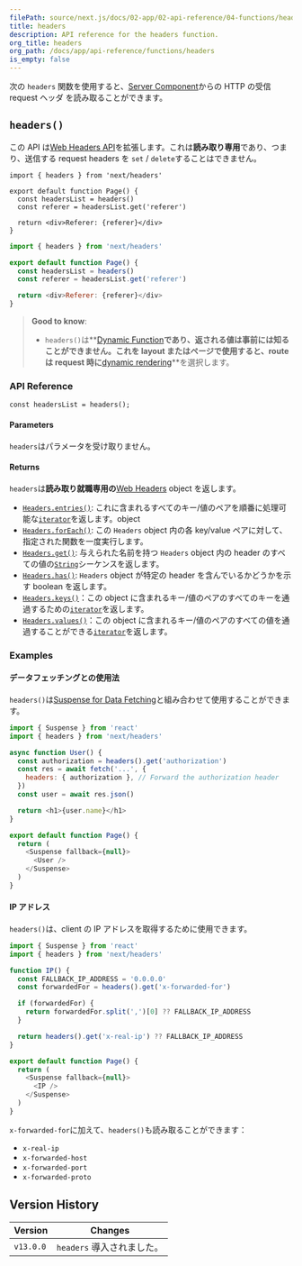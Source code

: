```yaml
---
filePath: source/next.js/docs/02-app/02-api-reference/04-functions/headers.mdx
title: headers
description: API reference for the headers function.
org_title: headers
org_path: /docs/app/api-reference/functions/headers
is_empty: false
---
```


次の `headers` 関数を使用すると、[Server Component](/ja/javascript/next.js/v14/02-app/01-building-your-application/03-rendering/01-server-components)からの HTTP の受信 request ヘッダ を読み取ることができます。

## `headers()`

この API は[Web Headers API](https://developer.mozilla.org/docs/Web/API/Headers)を拡張します。これは**読み取り専用**であり、つまり、送信する request headers を `set` / `delete`することはできません。

```tsx:app/page.tsx
import { headers } from 'next/headers'

export default function Page() {
  const headersList = headers()
  const referer = headersList.get('referer')

  return <div>Referer: {referer}</div>
}
```

```jsx:app/page.js
import { headers } from 'next/headers'

export default function Page() {
  const headersList = headers()
  const referer = headersList.get('referer')

  return <div>Referer: {referer}</div>
}
```

> **Good to know**:
>
> - `headers()`は**[Dynamic Function](/ja/javascript/next.js/v14/02-app/01-building-your-application/03-rendering/01-server-components#server-rendering-strategies#dynamic-functions)**であり、返される値は事前には知ることができません。これを layout またはページで使用すると、route は request 時に**[dynamic rendering](/docs/app/building-your-application/rendering/server-components#dynamic-rendering)**を選択します。

### API Reference

```tsx
const headersList = headers();
```

#### Parameters

`headers`はパラメータを受け取りません。

#### Returns

`headers`は**読み取り就職専用の**[Web Headers](https://developer.mozilla.org/docs/Web/API/Headers) object を返します。

- [`Headers.entries()`](https://developer.mozilla.org/docs/Web/API/Headers/entries): これに含まれるすべてのキー/値のペアを順番に処理可能な[`iterator`](https://developer.mozilla.org/docs/Web/JavaScript/Reference/Iteration_protocols)を返します。object
- [`Headers.forEach()`](https://developer.mozilla.org/docs/Web/API/Headers/forEach): この `Headers` object 内の各 key/value ペアに対して、指定された関数を一度実行します。
- [`Headers.get()`](https://developer.mozilla.org/docs/Web/API/Headers/get): 与えられた名前を持つ `Headers` object 内の header のすべての値の[`String`](https://developer.mozilla.org/docs/Web/JavaScript/Reference/Global_Objects/String)シーケンスを返します。
- [`Headers.has()`](https://developer.mozilla.org/docs/Web/API/Headers/has): `Headers` object が特定の header を含んでいるかどうかを示す boolean を返します。
- [`Headers.keys()`](https://developer.mozilla.org/docs/Web/API/Headers/keys)：この object に含まれるキー/値のペアのすべてのキーを通過するための[`iterator`](https://developer.mozilla.org/docs/Web/JavaScript/Reference/Iteration_protocols)を返します。
- [`Headers.values()`](https://developer.mozilla.org/docs/Web/API/Headers/values)：この object に含まれるキー/値のペアのすべての値を通過することができる[`iterator`](https://developer.mozilla.org/docs/Web/JavaScript/Reference/Iteration_protocols)を返します。

### Examples

#### データフェッチングとの使用法

`headers()`は[Suspense for Data Fetching](/ja/javascript/next.js/v14/02-app/01-building-your-application/02-data-fetching/01-fetching-caching-and-revalidating)と組み合わせて使用することができます。

```jsx:app/page.js
import { Suspense } from 'react'
import { headers } from 'next/headers'

async function User() {
  const authorization = headers().get('authorization')
  const res = await fetch('...', {
    headers: { authorization }, // Forward the authorization header
  })
  const user = await res.json()

  return <h1>{user.name}</h1>
}

export default function Page() {
  return (
    <Suspense fallback={null}>
      <User />
    </Suspense>
  )
}
```

#### IP アドレス

`headers()`は、client の IP アドレスを取得するために使用できます。

```jsx:app/page.js
import { Suspense } from 'react'
import { headers } from 'next/headers'

function IP() {
  const FALLBACK_IP_ADDRESS = '0.0.0.0'
  const forwardedFor = headers().get('x-forwarded-for')

  if (forwardedFor) {
    return forwardedFor.split(',')[0] ?? FALLBACK_IP_ADDRESS
  }

  return headers().get('x-real-ip') ?? FALLBACK_IP_ADDRESS
}

export default function Page() {
  return (
    <Suspense fallback={null}>
      <IP />
    </Suspense>
  )
}
```

`x-forwarded-for`に加えて、`headers()`も読み取ることができます：

- `x-real-ip`
- `x-forwarded-host`
- `x-forwarded-port`
- `x-forwarded-proto`

## Version History

| Version   | Changes                    |
| --------- | -------------------------- |
| `v13.0.0` | `headers` 導入されました。 |

